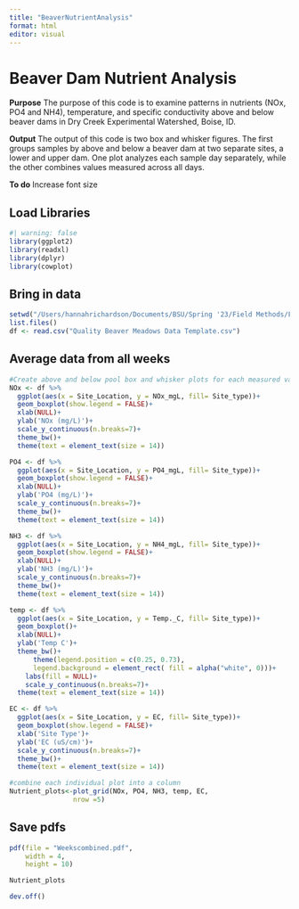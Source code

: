 ```yaml
---
title: "BeaverNutrientAnalysis"
format: html
editor: visual
---
```


# Beaver Dam Nutrient Analysis

**Purpose** The purpose of this code is to examine patterns in nutrients (NOx, PO4 and NH4), temperature, and specific conductivity above and below beaver dams in Dry Creek Experimental Watershed, Boise, ID.

**Output** The output of this code is two box and whisker figures. The first groups samples by above and below a beaver dam at two separate sites, a lower and upper dam. One plot analyzes each sample day separately, while the other combines values measured across all days.

**To do** Increase font size

## Load Libraries

```r
#| warning: false
library(ggplot2)
library(readxl)
library(dplyr)
library(cowplot)
```

## Bring in data

```r
setwd("/Users/hannahrichardson/Documents/BSU/Spring '23/Field Methods/FieldMethodsHydro")
list.files()
df <- read.csv("Quality Beaver Meadows Data Template.csv")
```

## Average data from all weeks

```r
#Create above and below pool box and whisker plots for each measured value
NOx <- df %>%
  ggplot(aes(x = Site_Location, y = NOx_mgL, fill= Site_type))+
  geom_boxplot(show.legend = FALSE)+
  xlab(NULL)+
  ylab('NOx (mg/L)')+
  scale_y_continuous(n.breaks=7)+
  theme_bw()+
  theme(text = element_text(size = 14))  

PO4 <- df %>%
  ggplot(aes(x = Site_Location, y = PO4_mgL, fill= Site_type))+
  geom_boxplot(show.legend = FALSE)+
  xlab(NULL)+
  ylab('PO4 (mg/L)')+
  scale_y_continuous(n.breaks=7)+
  theme_bw()+
  theme(text = element_text(size = 14))  

NH3 <- df %>%
  ggplot(aes(x = Site_Location, y = NH4_mgL, fill= Site_type))+
  geom_boxplot(show.legend = FALSE)+
  xlab(NULL)+
  ylab('NH3 (mg/L)')+
  scale_y_continuous(n.breaks=7)+
  theme_bw()+
  theme(text = element_text(size = 14))  

temp <- df %>%
  ggplot(aes(x = Site_Location, y = Temp._C, fill= Site_type))+
  geom_boxplot()+
  xlab(NULL)+
  ylab('Temp C')+
  theme_bw()+
      theme(legend.position = c(0.25, 0.73),
      legend.background = element_rect( fill = alpha("white", 0)))+
    labs(fill = NULL)+
    scale_y_continuous(n.breaks=7)+
  theme(text = element_text(size = 14))  

EC <- df %>%
  ggplot(aes(x = Site_Location, y = EC, fill= Site_type))+
  geom_boxplot(show.legend = FALSE)+
  xlab('Site Type')+
  ylab('EC (uS/cm)')+
  scale_y_continuous(n.breaks=7)+
  theme_bw()+
  theme(text = element_text(size = 14))  

#combine each individual plot into a column 
Nutrient_plots<-plot_grid(NOx, PO4, NH3, temp, EC, 
                nrow =5)
```

## Save pdfs

```r
pdf(file = "Weekscombined.pdf",
    width = 4,
    height = 10)

Nutrient_plots

dev.off()
```
